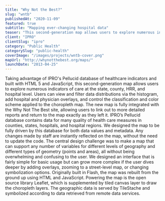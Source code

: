 ```yaml
---
title: "Why Not the Best?"
slug: "wntb"
publishedAt: "2020-11-09"
featured: true
subtitle: "Mapping ever-changing hospital data"
teaser: "This second-generation map allows users to explore numerous indicators of care at the state, county, HRR, and hospital level."
client: "IPRO"
clientSlug: "ipro"
category: "Public Health"
categorySlug: "public-health"
coverImage: "/images/projects/wntb-cover.png"
mapUrl: "http://whynotthebest.org/maps/"
launchDate: "2013-04-25"
---
```

Taking advantage of IPRO's Pellucid database of healthcare indicators and built with HTML 5 and JavaScript, this second-generation map allows users to explore numerous indicators of care at the state, county, HRR, and hospital level. Users can view and filter data distributions via the histogram, add hospital and physician overlays, and control the classification and color scheme applied to the choropleth map. The new map is fully integrated with the Why Not The Best site, allowing users to link out to more detailed reports and return to the map exactly as they left it.
IPRO’s Pellucid database contains data for many quality of health care measures in counties, states, hospitals, and hospital regions. We designed the map to be fully driven by this database for both data values and metadata. Any changes made by staff are instantly reflected on the map, without the need to update the code.
The central design challenge was to make a map that can support any number of variables for different levels of geography and different types of geometry (points and areas), all without being overwhelming and confusing to the user. We designed an interface that is fairly simple for basic usage but can grow more complex if the user dives deeper by adding overlays, zooming to a street-level map, or changing symbolization options.
Originally built in Flash, the map was rebuilt from the ground up using HTML and JavaScript. Powering the map is the open source library Leaflet, which is supplemented by tiled canvas layer to draw the choropleth layers. The geographic data is served by TileStache and symbolized according to data retrieved from remote data services.

